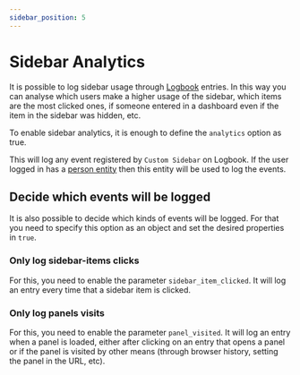 ```yaml
---
sidebar_position: 5
---
```



# Sidebar Analytics

It is possible to log sidebar usage through [Logbook](https://www.home-assistant.io/integrations/logbook/) entries. In this way you can analyse which users make a higher usage of the sidebar, which items are the most clicked ones, if someone entered in a dashboard even if the item in the sidebar was hidden, etc.

To enable sidebar analytics, it is enough to define the `analytics` option as true.

<SimpleExample />

This will log any event registered by `Custom Sidebar` on Logbook. If the user logged in has a [person entity](https://www.home-assistant.io/integrations/person/) then this entity will be used to log the events.

## Decide which events will be logged

It is also possible to decide which kinds of events will be logged. For that you need to specify this option as an object and set the desired properties in `true`.

### Only log sidebar-items clicks

For this, you need to enable the parameter `sidebar_item_clicked`. It will log an entry every time that a sidebar item is clicked.

<SidebarItemClickedExample />

### Only log panels visits

For this, you need to enable the parameter `panel_visited`. It will log an entry when a panel is loaded, either after clicking on an entry that opens a panel or if the panel is visited by other means (through browser history, setting the panel in the URL, etc).

<PanelVisitedExample />